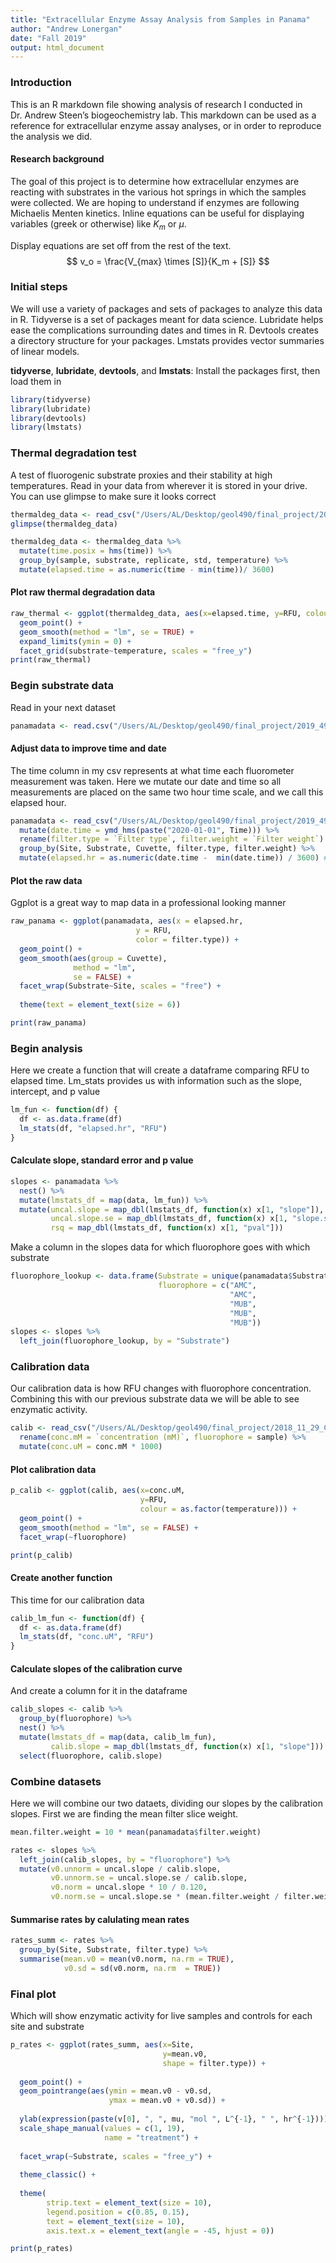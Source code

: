 ```yaml
---
title: "Extracellular Enzyme Assay Analysis from Samples in Panama"
author: "Andrew Lonergan"
date: "Fall 2019"
output: html_document
---
```


  
    
      
### Introduction

This is an R markdown file showing analysis of research I conducted in Dr. Andrew Steen's biogeochemistry lab. This markdown can be used as a reference for extracellular enzyme assay analyses, or in order to reproduce the analysis we did. 

#### Research background  
The goal of this project is to determine how extracellular enzymes are reacting with substrates in the various hot springs in which the samples were collected. We are hoping to understand if enzymes are following Michaelis Menten kinetics. 
Inline equations can be useful for displaying variables (greek or otherwise) like $K_m$ or $\mu$.

Display equations are set off from the rest of the text.
$$
v_o = \frac{V_{max} \times [S]}{K_m + [S]}
$$ 

### Initial steps  
We will use a variety of packages and sets of packages to analyze this data in R. Tidyverse is a set of packages meant for data science. Lubridate helps ease the complications surrounding dates and times in R. Devtools creates a directory structure for your packages. Lmstats provides vector summaries of linear models.


**tidyverse**, **lubridate**, **devtools**, and **lmstats**: Install the packages first, then load them in 

```r
library(tidyverse)
library(lubridate)
library(devtools)
library(lmstats)
```

### Thermal degradation test
A test of fluorogenic substrate proxies and their stability at high temperatures. 
Read in your data from wherever it is stored in your drive. You can use glimpse to make sure it looks correct

```r
thermaldeg_data <- read_csv("/Users/AL/Desktop/geol490/final_project/2018_10_31_thermaldeg_markdown.csv")
glimpse(thermaldeg_data)
```

```r
thermaldeg_data <- thermaldeg_data %>%
  mutate(time.posix = hms(time)) %>%
  group_by(sample, substrate, replicate, std, temperature) %>%
  mutate(elapsed.time = as.numeric(time - min(time))/ 3600)
```

#### Plot raw thermal degradation data
```r
raw_thermal <- ggplot(thermaldeg_data, aes(x=elapsed.time, y=RFU, colour = substrate, shape = as.factor(replicate))) + 
  geom_point() +
  geom_smooth(method = "lm", se = TRUE) +
  expand_limits(ymin = 0) + 
  facet_grid(substrate~temperature, scales = "free_y")
print(raw_thermal)
```

### Begin substrate data
Read in your next dataset
```r
panamadata <- read.csv("/Users/AL/Desktop/geol490/final_project/2019_490_finaldata.csv")
```
    
#### Adjust data to improve time and date  

The time column in my csv represents at what time each fluorometer measurement was taken. Here we mutate our date and time so all measurements are placed on the same two hour time scale, and we call this elapsed hour. 

```r
panamadata <- read_csv("/Users/AL/Desktop/geol490/final_project/2019_490_finaldata.csv") %>%
  mutate(date.time = ymd_hms(paste("2020-01-01", Time))) %>%
  rename(filter.type = `Filter type`, filter.weight = `Filter weight`) %>%
  group_by(Site, Substrate, Cuvette, filter.type, filter.weight) %>%
  mutate(elapsed.hr = as.numeric(date.time -  min(date.time)) / 3600) # divide by 3600 to go from seconds to hours
```


#### Plot the raw data
Ggplot is a great way to map data in a professional looking manner

```r
raw_panama <- ggplot(panamadata, aes(x = elapsed.hr,
                            y = RFU,
                            color = filter.type)) +
  geom_point() +
  geom_smooth(aes(group = Cuvette),
              method = "lm",
              se = FALSE) +
  facet_wrap(Substrate~Site, scales = "free") +
  
  theme(text = element_text(size = 6))

print(raw_panama)
```

### Begin analysis 
Here we create a function that will create a dataframe comparing RFU to elapsed time. Lm_stats provides us with information such as the slope, intercept, and p value
```r
lm_fun <- function(df) {
  df <- as.data.frame(df)
  lm_stats(df, "elapsed.hr", "RFU")
}
```

#### Calculate slope, standard error and p value
```r
slopes <- panamadata %>%
  nest() %>%
  mutate(lmstats_df = map(data, lm_fun)) %>%
  mutate(uncal.slope = map_dbl(lmstats_df, function(x) x[1, "slope"]),
         uncal.slope.se = map_dbl(lmstats_df, function(x) x[1, "slope.se"]),
         rsq = map_dbl(lmstats_df, function(x) x[1, "pval"]))
```
  
  
Make a column in the slopes data for which fluorophore goes with which substrate
```r
fluorophore_lookup <- data.frame(Substrate = unique(panamadata$Substrate), 
                                 fluorophore = c("AMC",
                                                 "AMC",
                                                 "MUB",
                                                 "MUB",
                                                 "MUB"))
slopes <- slopes %>%
  left_join(fluorophore_lookup, by = "Substrate")
```


### Calibration data 
Our calibration data is how RFU changes with fluorophore concentration. Combining this with our previous substrate data we will be able to see enzymatic activity.

```r
calib <- read_csv("/Users/AL/Desktop/geol490/final_project/2018_11_29_Calibration_Markdown.csv") %>%
  rename(conc.mM = `concentration (mM)`, fluorophore = sample) %>%
  mutate(conc.uM = conc.mM * 1000) 
```

#### Plot calibration data
```r
p_calib <- ggplot(calib, aes(x=conc.uM, 
                             y=RFU, 
                             colour = as.factor(temperature))) + 
  geom_point() +
  geom_smooth(method = "lm", se = FALSE) + 
  facet_wrap(~fluorophore)

print(p_calib) 
```

#### Create another function
This time for our calibration data
```r
calib_lm_fun <- function(df) {
  df <- as.data.frame(df)
  lm_stats(df, "conc.uM", "RFU")
}
```

#### Calculate slopes of the calibration curve
And create a column for it in the dataframe
```r
calib_slopes <- calib %>%
  group_by(fluorophore) %>%
  nest() %>%
  mutate(lmstats_df = map(data, calib_lm_fun),
         calib.slope = map_dbl(lmstats_df, function(x) x[1, "slope"])) %>%
  select(fluorophore, calib.slope)
```


### Combine datasets
Here we will combine our two dataets, dividing our slopes by the calibration slopes. First we are finding the mean filter slice weight.

```r
mean.filter.weight = 10 * mean(panamadata$filter.weight)

rates <- slopes %>%
  left_join(calib_slopes, by = "fluorophore") %>%
  mutate(v0.unnorm = uncal.slope / calib.slope,
         v0.unnorm.se = uncal.slope.se / calib.slope,
         v0.norm = uncal.slope * 10 / 0.120,
         v0.norm.se = uncal.slope.se * (mean.filter.weight / filter.weight) / 0.120) 
```

#### Summarise rates by calulating mean rates
```r
rates_summ <- rates %>%
  group_by(Site, Substrate, filter.type) %>%
  summarise(mean.v0 = mean(v0.norm, na.rm = TRUE),
            v0.sd = sd(v0.norm, na.rm  = TRUE))
```

### Final plot
Which will show enzymatic activity for live samples and controls for each site and substrate
```r
p_rates <- ggplot(rates_summ, aes(x=Site, 
                                  y=mean.v0, 
                                  shape = filter.type)) + 
  
  geom_point() + 
  geom_pointrange(aes(ymin = mean.v0 - v0.sd,
                      ymax = mean.v0 + v0.sd)) +
  
  ylab(expression(paste(v[0], ", ", mu, "mol ", L^{-1}, " ", hr^{-1}))) +
  scale_shape_manual(values = c(1, 19), 
                     name = "treatment") +
 
  facet_wrap(~Substrate, scales = "free_y") +
  
  theme_classic() +
  
  theme(
        strip.text = element_text(size = 10),
        legend.position = c(0.85, 0.15),
        text = element_text(size = 10),
        axis.text.x = element_text(angle = -45, hjust = 0))

print(p_rates)         
```

